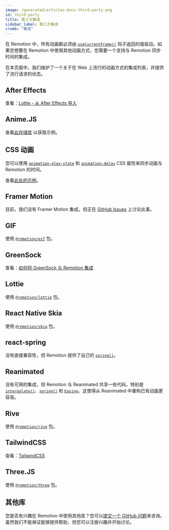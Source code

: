 ```yaml
---
image: /generated/articles-docs-third-party.png
id: third-party
title: 第三方集成
sidebar_label: 第三方集成
crumb: "集成"
---
```


在 Remotion 中，所有动画都必须由 [`useCurrentFrame()`](/docs/use-current-frame) 钩子返回的值驱动。如果您想要在 Remotion 中使用其他动画方式，您需要一个支持与 Remotion 同步时间的集成。

在本页面中，我们维护了一个关于在 Web 上流行的动画方式的集成列表，并提供了流行请求的状态。

## After Effects

查看：[Lottie - 从 After Effects 导入](/docs/after-effects)

## Anime.JS

查看[此存储库](https://github.com/remotion-dev/anime-example) 以获取示例。

## CSS 动画

您可以使用 [`animation-play-state`](https://developer.mozilla.org/en-US/docs/Web/CSS/animation-play-state) 和 [`animation-delay`](https://developer.mozilla.org/en-US/docs/Web/CSS/animation-delay) CSS 属性来同步动画与 Remotion 的时间。

查看[此处的示例](https://stackblitz.com/~/github.com/remotion-dev/css-animation-play-state)。

## Framer Motion

目前，我们没有 Framer Motion 集成，但正在 [GitHub Issues](https://github.com/remotion-dev/remotion/issues/399) 上讨论此事。

## GIF

使用 [`@remotion/gif`](/docs/gif) 包。

## GreenSock

查看：[如何将 GreenSock 与 Remotion 集成](https://archive.ph/dGQ19)

## Lottie

使用 [`@remotion/lottie`](/docs/lottie) 包。

## React Native Skia

使用 [`@remotion/skia`](/docs/skia) 包。

## react-spring

没有直接兼容性，但 Remotion 提供了自己的 [`spring()`](/docs/spring)。

## Reanimated

没有可用的集成，但 Remotion 与 Reanimated 共享一些代码，特别是 [`interpolate()`](/docs/interpolate)、[`spring()`](/docs/spring) 和 [`Easing`](/docs/easing)。这使得从 Reanimated 中重构已有动画更容易。

## Rive

使用 [`@remotion/rive`](/docs/rive) 包。

## TailwindCSS



查看：[TailwindCSS](/docs/tailwind)

## Three.JS

使用 [`@remotion/three`](/docs/three) 包。

## 其他库

您是否有兴趣在 Remotion 中使用其他库？您可以[提交一个 GitHub 问题](https://github.com/remotion-dev/remotion/issues/new)来咨询。虽然我们不能保证能够提供帮助，但您可以注册兴趣并开始讨论。


